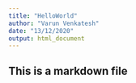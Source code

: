 ---
title: "HelloWorld"
author: "Varun Venkatesh"
date: "13/12/2020"
output: html_document
---


## This is a markdown file